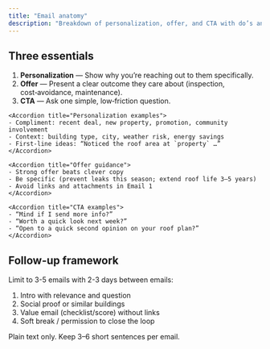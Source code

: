 ```yaml
---
title: "Email anatomy"
description: "Breakdown of personalization, offer, and CTA with do’s and dont's."
---
```


## Three essentials

1. **Personalization** — Show why you’re reaching out to them specifically.
2. **Offer** — Present a clear outcome they care about (inspection, cost‑avoidance, maintenance).
3. **CTA** — Ask one simple, low‑friction question.

<AccordionGroup>

    <Accordion title="Personalization examples">
    - Compliment: recent deal, new property, promotion, community involvement
    - Context: building type, city, weather risk, energy savings
    - First‑line ideas: “Noticed the roof area at `property` …”
    </Accordion>

    <Accordion title="Offer guidance">
    - Strong offer beats clever copy
    - Be specific (prevent leaks this season; extend roof life 3–5 years)
    - Avoid links and attachments in Email 1
    </Accordion>

    <Accordion title="CTA examples">
    - “Mind if I send more info?”
    - “Worth a quick look next week?”
    - “Open to a quick second opinion on your roof plan?”
    </Accordion>

</AccordionGroup>

## Follow-up framework

Limit to 3-5 emails with 2-3 days between emails:

1. Intro with relevance and question
2. Social proof or similar buildings
3. Value email (checklist/score) without links
4. Soft break / permission to close the loop

<Tip>Plain text only. Keep 3–6 short sentences per email.</Tip>
